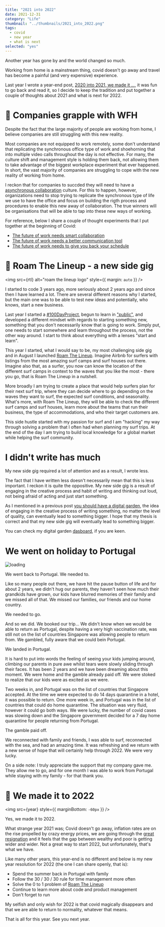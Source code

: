 ```yaml
---
title: "2021 into 2022"
date: 2021-12-31
category: "Life"
thumbnail: "../thumbnails/2021_into_2022.png"
tags:
  - covid
  - new year
  - what is next
selected: "yes"
---
```



Another year has gone by and the world changed so much.

Working from home is a mainstream thing, covid doesn't go away and travel has become a painful (and very expensive) experience.

Last year I wrote a year-end post, [2020 into 2021, we made it ...](/blog/2020-12-31-2020-into-2021/), it was fun to go back and read it, so I decide to keep the tradition and put together a couple of thoughts about 2021 and what is next for 2022.

# 👷 Companies grapple with WFH

Despite the fact that the large majority of people are working from home, I believe companies are still struggling with this new reality.

Most companies are not equipped to work remotely, some don't understand that replicating the synchronous office type of work and shoehorning that into multiple video calls throughout the day is not effective. For many, the culture shift and management style is holding them back, not allowing them to take advantage of the biggest workplace experiment that ever happened. In short, the vast majority of companies are struggling to cope with the new reality of working from home.

I reckon that for companies to succded they will need to have a [asynchronous collaboration](/blog/2021-03-06-asynchronous-collaboration/) culture. For this to happen, however, organizations need to stop trying to replicate the synchronous type of life we use to have the office and focus on building the rigth process and procedures to enable this new away of collaboration. The true winners will be organisations that will be able to tap into these new ways of working.

For reference, below I share a couple of thought experiments that I put together at the beginning of Covid:

- [The future of work needs smart collaboration](/blog/2020-05-10-the-future-of-work-needs-smart-collaboration)
- [The future of work needs a better communication tool](/blog/2020-05-05-the-future-of-work-needs-a-better-communication%20tool)
- [The future of work needs to give you back your schedule](/blog/2020-05-18-the-future-of-work-needs-to-give-you-back-your-schedule)

# 🚀 Roam The Lineup - a new side gig

<img src={rtl} alt="roam the lineup logo" style={{ margin: `auto` }} />

I started to code 3 years ago, more seriously about 2 years ago and since then I have learned a lot. There are several different reasons why I started, but the main one was to be able to test new ideas and potentially, who knows, start a new business.

Last year I started a [#100DayProject](/blog/2020-10-05-launching-my-100-day-project), begun to learn in ["public"](/blog/2020-09-04-learning-in-public), and developed a different mindset with regards to starting something new, something that you don't necessarily know that is going to work. Simply put, one needs to start somewhere and learn throughout the process, not the other way around. I start to think about everything with a lenses "start and learn".

This year I started, what I would say to be, my most challenging side gig and in August I launched [Roam The Lineup](https://www.roamthelineup.com/). Imagine Airbnb for surfers with listings from the most amazing surf camps and surf houses out there. Imagine also that, as a surfer, you now can know the location of the different surf camps in context to the waves that you like the most - there you go, that is Roam The Lineup in a nutshell.

More broadly I am trying to create a place that would help surfers plan for their next surf trip, where they can decide where to go depending on the waves they want to surf, the expected surf conditions, and seasonality. What's more, with Roam The Lineup, they will be able to check the different surf camps and surf houses, learn more about the teams that run their business, the type of accommodations, and who their target customers are.

This side hustle started with my passion for surf and I am "hacking" my way through solving a problem that I often had when planning my surf trips. At the end of the day I am trying to build local knowledge for a global market while helping the surf community.

# I didn't write has much

My new side gig required a lot of attention and as a result, I wrote less.

<GardenStats2021 />

The fact that I have written less doesn't necessarily mean that this is less important. I reckon it is quite the oppositive. My new side gig is a result of engaging in the creative process and habit of writing and thinking out loud, not being afraid of acting and just start something.

As I mentioned in a previous post [you should have a digital garden](/blog/2020-07-06-you-should-have-a-digital-garden/), the idea of engaging in the creative process of writing something, no matter the level of quality, can eventually lead to something bigger. I hope that my thesis is correct and that my new side gig will eventually lead to something bigger.

You can check my digital garden [dasboard](/dashboard), if you are keen.

# We went on holiday to Portugal

![loading](../images/2021_into_2022_Portugal.JPG)

We went back to Portugal. We needed to.

Like so many people out there, we have hit the pause button of life and for about 2 years, we didn't hug our parents, they haven't seen how much their grandkids have grown, our kids have blurred memories of their family and we missed all of that. We missed our families, our friends and our home country.

We needed to go.

And so we did. We booked our trip... We didn't know when we would be able to return as Portugal, despite having a very high vaccination rate, was still not on the list of countries Singapore was allowing people to return from. We gambled, fully aware that we could bein Portugal.

We landed in Portugal.

It is hard to put into words the feeling of seeing your kids jumping around, climbing our parents in pure awe whilst tears were slowly sliding through their faces. It has been 2 years and we have been dreaming about this moment. We were home and the gamble already paid off. We were stoked to realize that our kids were as excited as we were.

Two weeks in, and Portugal was on the list of countries that Singapore accepted. At the time we were expected to do 14 days quarantine in a hotel, it was possible to return. One more week in, and Portugal was in the list of countries that could do home quarantine. The situation was very fluid, however it could go both ways. We were lucky, the number of covid cases was slowing down and the Singapore government decided for a 7 day home quarantine for people returning from Portugal.

The gamble paid off.

We reconnected with family and friends, I was able to surf, reconnected with the sea, and had an amazing time. It was refreshing and we return with a new sense of hope that will certainly help through 2022. We were very lucky.

On a side note: I truly appreciate the support that my company gave me. They allow me to go, and for one month I was able to work from Portugal while staying with my family - for that thank you.

# 🥇 We made it to 2022

<img src={year} style={{ marginBottom: `-60px` }} />

Yes, we made it to 2022.

What strange year 2021 was; Covid doesn't go away, inflation rates are on the rise propelled by crazy energy prices, we are going through the [great resignation](https://en.wikipedia.org/wiki/Great_Resignation) and it feels that the gap between wealthy and poor is getting wider and wider. Not a great way to start 2022, but unfortunately, that's what we have.

Like many other years, this year-end is no different and below is my new year resolution for 2022 (the one I can share openly, that is):

- Spend the summer back in Portugal with family
- Follow the 30 / 30 / 30 rule for time management more often
- Solve the 0 to 1 problem of [Roam The Lineup](https://www.roamthelineup.com/)
- Continue to learn more about code and product management
- Don't forget to run

My selfish and only wish for 2022 is that covid magically disappears and that we are able to return to normality, whatever that means.

That is all for this year. See you next year.
